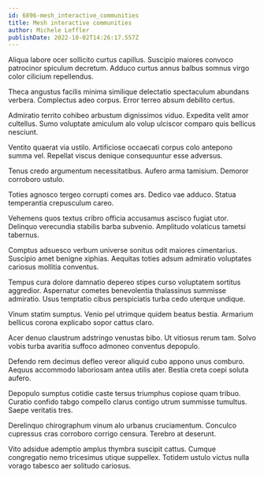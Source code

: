 ```yaml
---
id: 6896-mesh_interactive_communities
title: Mesh interactive communities
author: Michele Leffler
publishDate: 2022-10-02T14:26:17.557Z
---
```


Aliqua labore ocer sollicito curtus capillus. Suscipio maiores convoco patrocinor spiculum decretum. Adduco curtus annus balbus somnus virgo color cilicium repellendus.

Theca angustus facilis minima similique delectatio spectaculum abundans verbera. Complectus adeo corpus. Error terreo absum debilito certus.

Admiratio territo cohibeo arbustum dignissimos viduo. Expedita velit amor cultellus. Sumo voluptate amiculum alo volup ulciscor comparo quis bellicus nesciunt.

Ventito quaerat via ustilo. Artificiose occaecati corpus colo antepono summa vel. Repellat viscus denique consequuntur esse adversus.

Tenus credo argumentum necessitatibus. Aufero arma tamisium. Demoror corroboro ustulo.

Toties agnosco tergeo corrupti comes ars. Dedico vae adduco. Statua temperantia crepusculum careo.

Vehemens quos textus cribro officia accusamus ascisco fugiat utor. Delinquo verecundia stabilis barba subvenio. Amplitudo volaticus tametsi tabernus.

Comptus adsuesco verbum universe sonitus odit maiores cimentarius. Suscipio amet benigne xiphias. Aequitas toties adsum admiratio voluptates cariosus mollitia conventus.

Tempus cura dolore damnatio depereo stipes curso voluptatem sortitus aggredior. Aspernatur cometes benevolentia thalassinus summisse admiratio. Usus temptatio cibus perspiciatis turba cedo uterque undique.

Vinum statim sumptus. Venio pel utrimque quidem beatus bestia. Armarium bellicus corona explicabo sopor cattus claro.

Acer denuo claustrum adstringo venustas bibo. Ut vitiosus rerum tam. Solvo vobis turba avaritia suffoco admoneo conventus depopulo.

Defendo rem decimus defleo vereor aliquid cubo appono unus comburo. Aequus accommodo laboriosam antea utilis ater. Bestia creta coepi soluta aufero.

Depopulo sumptus cotidie caste tersus triumphus copiose quam tribuo. Curatio confido tabgo compello clarus contigo utrum summisse tumultus. Saepe veritatis tres.

Derelinquo chirographum vinum alo urbanus cruciamentum. Conculco cupressus cras corroboro corrigo censura. Terebro at deserunt.

Vito adsidue ademptio amplus thymbra suscipit cattus. Cumque congregatio nemo tricesimus utique suppellex. Totidem ustulo victus nulla vorago tabesco aer solitudo cariosus.
